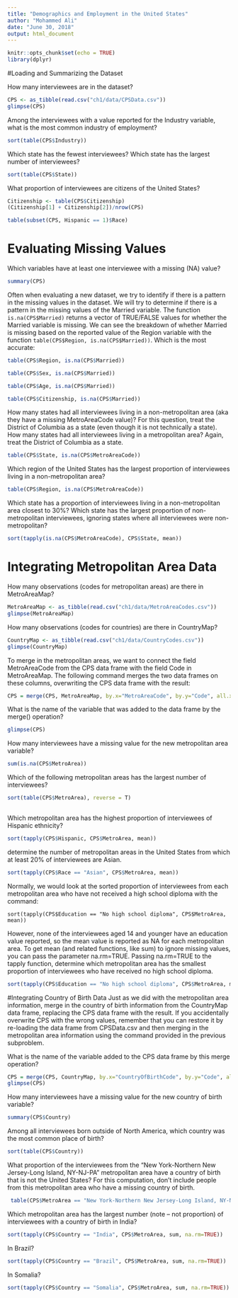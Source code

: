 ```yaml
---
title: "Demographics and Employment in the United States"
author: "Mohammed Ali"
date: "June 30, 2018"
output: html_document
---
```


```r
knitr::opts_chunk$set(echo = TRUE)
library(dplyr)
```

#Loading and Summarizing the Dataset

How many interviewees are in the dataset?

```r
CPS <- as_tibble(read.csv("ch1/data/CPSData.csv"))
glimpse(CPS)

```

Among the interviewees with a value reported for the Industry variable, what is the most common industry of employment? 

```r
sort(table(CPS$Industry))
```

Which state has the fewest interviewees?
Which state has the largest number of interviewees?


```r
sort(table(CPS$State))
```

What proportion of interviewees are citizens of the United States?
```r
Citizenship <- table(CPS$Citizenship)
(Citizenship[1] + Citizenship[2])/nrow(CPS)
```


```r
table(subset(CPS, Hispanic == 1)$Race)
```

# Evaluating Missing Values
Which variables have at least one interviewee with a missing (NA) value?

```r
summary(CPS)
```

Often when evaluating a new dataset, we try to identify if there is a pattern in the missing values in the dataset. We will try to determine if there is a pattern in the missing values of the Married variable. The function `is.na(CPS$Married)` returns a vector of TRUE/FALSE values for whether the Married variable is missing. We can see the breakdown of whether Married is missing based on the reported value of the Region variable with the function `table(CPS$Region, is.na(CPS$Married))`. Which is the most accurate:

```r
table(CPS$Region, is.na(CPS$Married))

table(CPS$Sex, is.na(CPS$Married))

table(CPS$Age, is.na(CPS$Married))

table(CPS$Citizenship, is.na(CPS$Married))
```

How many states had all interviewees living in a non-metropolitan area (aka they have a missing MetroAreaCode value)? For this question, treat the District of Columbia as a state (even though it is not technically a state).
How many states had all interviewees living in a metropolitan area? Again, treat the District of Columbia as a state.



```r
table(CPS$State, is.na(CPS$MetroAreaCode))
```

Which region of the United States has the largest proportion of interviewees living in a non-metropolitan area?

```r
table(CPS$Region, is.na(CPS$MetroAreaCode))
```

Which state has a proportion of interviewees living in a non-metropolitan area closest to 30%?
Which state has the largest proportion of non-metropolitan interviewees, ignoring states where all interviewees were non-metropolitan?

```r
sort(tapply(is.na(CPS$MetroAreaCode), CPS$State, mean))
```

# Integrating Metropolitan Area Data
How many observations (codes for metropolitan areas) are there in MetroAreaMap?
```r
MetroAreaMap <- as_tibble(read.csv("ch1/data/MetroAreaCodes.csv"))
glimpse(MetroAreaMap)
```

How many observations (codes for countries) are there in CountryMap?


```r
CountryMap <- as_tibble(read.csv("ch1/data/CountryCodes.csv"))
glimpse(CountryMap)
```

To merge in the metropolitan areas, we want to connect the field MetroAreaCode from the CPS data frame with the field Code in MetroAreaMap. The following command merges the two data frames on these columns, overwriting the CPS data frame with the result:

```r
CPS = merge(CPS, MetroAreaMap, by.x="MetroAreaCode", by.y="Code", all.x=TRUE)
```

What is the name of the variable that was added to the data frame by the merge() operation?

```r
glimpse(CPS)
```

How many interviewees have a missing value for the new metropolitan area variable? 

```r
sum(is.na(CPS$MetroArea))
```

Which of the following metropolitan areas has the largest number of interviewees?
```r
sort(table(CPS$MetroArea), reverse = T)
        
```

Which metropolitan area has the highest proportion of interviewees of Hispanic ethnicity?
```r
sort(tapply(CPS$Hispanic, CPS$MetroArea, mean))
```

 determine the number of metropolitan areas in the United States from which at least 20% of interviewees are Asian.
```r
sort(tapply(CPS$Race == "Asian", CPS$MetroArea, mean))
```

Normally, we would look at the sorted proportion of interviewees from each metropolitan area who have not received a high school diploma with the command:

`sort(tapply(CPS$Education == "No high school diploma", CPS$MetroArea, mean))`

However, none of the interviewees aged 14 and younger have an education value reported, so the mean value is reported as NA for each metropolitan area. To get mean (and related functions, like sum) to ignore missing values, you can pass the parameter na.rm=TRUE. Passing na.rm=TRUE to the tapply function, determine which metropolitan area has the smallest proportion of interviewees who have received no high school diploma.

```r
sort(tapply(CPS$Education == "No high school diploma", CPS$MetroArea, mean, na.rm=TRUE))
```

#Integrating Country of Birth Data
Just as we did with the metropolitan area information, merge in the country of birth information from the CountryMap data frame, replacing the CPS data frame with the result. If you accidentally overwrite CPS with the wrong values, remember that you can restore it by re-loading the data frame from CPSData.csv and then merging in the metropolitan area information using the command provided in the previous subproblem.

What is the name of the variable added to the CPS data frame by this merge operation?

```r
CPS = merge(CPS, CountryMap, by.x="CountryOfBirthCode", by.y="Code", all.x=TRUE)
glimpse(CPS)
```

How many interviewees have a missing value for the new country of birth variable?


```r
summary(CPS$Country)
```

Among all interviewees born outside of North America, which country was the most common place of birth?



```r
sort(table(CPS$Country))
```

What proportion of the interviewees from the "New York-Northern New Jersey-Long Island, NY-NJ-PA" metropolitan area have a country of birth that is not the United States? For this computation, don't include people from this metropolitan area who have a missing country of birth.

```r
 table(CPS$MetroArea == "New York-Northern New Jersey-Long Island, NY-NJ-PA", CPS$Country != "United States")
```

Which metropolitan area has the largest number (note -- not proportion) of interviewees with a country of birth in India? 
```r
sort(tapply(CPS$Country == "India", CPS$MetroArea, sum, na.rm=TRUE))
```

In Brazil?
```r
sort(tapply(CPS$Country == "Brazil", CPS$MetroArea, sum, na.rm=TRUE))
```

In Somalia?
```r
sort(tapply(CPS$Country == "Somalia", CPS$MetroArea, sum, na.rm=TRUE))
```